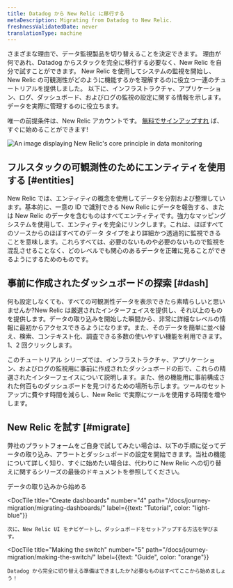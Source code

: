 ```yaml
---
title: Datadog から New Relic に移行する
metaDescription: Migrating from Datadog to New Relic.
freshnessValidatedDate: never
translationType: machine
---
```


さまざまな理由で、データ監視製品を切り替えることを決定できます。 理由が何であれ、Datadog からスタックを完全に移行する必要なく、New Relic を自分で試すことができます。 New Relic を使用してシステムの監視を開始し、New Relic の可観測性がどのように機能するかを理解するのに役立つ一連のチュートリアルを提供しました。 以下に、インフラストラクチャ、アプリケーション、ログ、ダッシュボード、およびログの監視の設定に関する情報を示します。 <InlinePopover type="alerts"/>データを実際に管理するのに役立ちます。

唯一の前提条件は、New Relic アカウントです。 [無料でサインアップすれ](https://newrelic.com/signup) ば、すぐに始めることができます!

<img
  title="Our philosophy"
  alt="An image displaying New Relic's core principle in data monitoring"
  src="/images/migrate_image-crop_our-philosophy.webp"
/>

## フルスタックの可観測性のためにエンティティを使用する [#entities]

New Relic では、エンティティの概念を使用してデータを分割および整理しています。基本的に、一意の ID で識別できる New Relic にデータを報告する、または New Relic のデータを含むものはすべてエンティティです。強力なマッピング システムを使用して、エンティティを完全にリンクします。これは、ほぼすべてのソースからのほぼすべてのデータ タイプをより詳細かつ透過的に監視できることを意味します。これらすべては、必要のないものや必要のないもので監視を混乱させることなく、どのレベルでも関心のあるデータを正確に見ることができるようにするためのものです。

## 事前に作成されたダッシュボードの探索 [#dash]

何も設定しなくても、すべての可観測性データを表示できたら素晴らしいと思いませんか?New Relic は厳選されたインターフェイスを提供し、それ以上のものを提供します。データの取り込みを開始した瞬間から、非常に詳細なレベルの情報に最初からアクセスできるようになります。また、そのデータを簡単に並べ替え、検索、コンテキスト化、調査できる多数の使いやすい機能を利用できます。 1、2 回クリックします。

このチュートリアル シリーズでは、インフラストラクチャ、アプリケーション、およびログの監視用に事前に作成されたダッシュボードの形で、これらの精選されたインターフェイスについて説明します。また、他の機能用に事前構成された何百ものダッシュボードを見つけるための場所も示します。ツールのセットアップに費やす時間を減らし、New Relic で実際にツールを使用する時間を増やします。

## New Relic を試す [#migrate]

弊社のプラットフォームをご自身で試してみたい場合は、以下の手順に従ってデータの取り込み、アラートとダッシュボードの設定を開始できます。当社の機能について詳しく知り、すぐに始めたい場合は、代わりに New Relic への切り替えに関するシリーズの最後のドキュメントを参照してください。

<DocTiles numbered>
  <DocTile
    title="Start ingesting data"
    path="/docs/tutorial-dd-migration/installing-monitor/"
    label={{text: "Tutorial", color: "light-blue"}}
  >
    データの取り込みから始める
  </DocTile>

  <DocTile
    title="Create dashboards"
    number="4"
    path="/docs/journey-migration/migrating-dashboards/"
    label={{text: "Tutorial", color: "light-blue"}}
  >
    次に、New Relic UI をナビゲートし、ダッシュボードをセットアップする方法を学びます。
  </DocTile>

  <DocTile
    title="Making the switch"
    number="5"
    path="/docs/journey-migration/making-the-switch/"
    label={{text: "Guide", color: "orange"}}
  >
    Datadog から完全に切り替える準備はできましたか?必要なものはすべてここから始めましょう！
  </DocTile>
</DocTiles>
